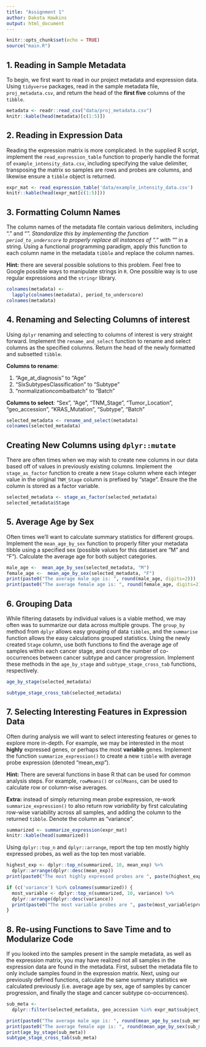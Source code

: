 ```yaml
---
title: "Assignment 1"
author: Dakota Hawkins
output: html_document
---
```


```r
knitr::opts_chunk$set(echo = TRUE)
source("main.R")
```


## 1.  Reading in Sample Metadata

To begin, we first want to read in our project metadata and expression data. Using
`tidyverse` packages, read in the sample metadata file, `proj_metadata.csv`, and
return the head of the **first five** columns of the `tibble`.

```r
metadata <- readr::read_csv("data/proj_metadata.csv")
knitr::kable(head(metadata)[c(1:5)])
```

## 2. Reading in Expression Data

Reading the expression matrix is more complicated. In the supplied R script,
implement the `read_expression_table` function to properly handle the format
of `example_intensity_data.csv`, including specifying the value delimiter,
transposing the matrix so samples are rows and probes are columns, and likewise
ensure a `tibble` object is returned.
```r
expr_mat <- read_expression_table('data/example_intensity_data.csv')
knitr::kable(head(expr_mat[c(1:5)]))
```

## 3. Formatting Column Names 

The column names of the metadata file contain various delimiters, including "."
and "_". Standardize this by implementing the function `period_to_underscore` to
properly replace all instances of "." with "_" in a string. Using a functional
programming paradigm, apply this function to each column name in the metadata
`tibble` and replace the column names.

**Hint:** there are several possible solutions to this problem. Feel free to 
Google possible ways to manipulate strings in `R`. One possible way is to use
regular expressions and the `stringr` library. 
```r
colnames(metadata) <-
  lapply(colnames(metadata), period_to_underscore)
colnames(metadata)
```

## 4. Renaming and Selecting Columns of interest

Using `dplyr` renaming and selecting to columns of interest is very straight
forward. Implement the `rename_and_select` function to rename and select columns
as the specified columns. Return the head of the newly formatted and subsetted
`tibble`. 

**Columns to rename**:

1. "Age_at_diagnosis" to "Age"
2. "SixSubtypesClassification" to "Subtype"
3. "normalizationcombatbatch" to "Batch"

**Columns to select**: "Sex", "Age", "TNM_Stage", "Tumor_Location",
"geo_accession", "KRAS_Mutation", "Subtype", "Batch"

```r
selected_metadata <- rename_and_select(metadata)
colnames(selected_metadata)
```

## Creating New Columns using `dplyr::mutate`
There are often times when we may wish to create new columns in our data based
off of values in previously existing columns. Implement the `stage_as_factor`
function to create a new `Stage` column where each integer value in the original
`TNM_Stage` column is prefixed by "stage". Ensure the the column is stored as a
factor variable.

```r
selected_metadata <- stage_as_factor(selected_metadata)
selected_metadata$Stage
```

## 5. Average Age by Sex

Often times we'll want to calculate summary statistics for different groups.
Implement the `mean_age_by_sex` function to properly filter your metadata tibble
using a specified sex (possible values for this dataset are "M" and "F").
Calculate the average age for both subject categories.

```r
male_age <-  mean_age_by_sex(selected_metadata, "M")
female_age <-  mean_age_by_sex(selected_metadata, "F")
print(paste0("The average male age is: ", round(male_age, digits=2)))
print(paste0("The average female age is: ", round(female_age, digits=2)))
```

## 6. Grouping Data
While filtering datasets by individual values is a viable method, we may often
was to summarize our data across multiple groups. The `group_by` method from
`dplyr` allows easy grouping of data `tibbles`, and the `summarise` function
allows the easy calculations grouped statistics. Using the newly created `Stage`
column, use both functions to find the average age of samples within each cancer
stage, and count the number of co-occurrences between cancer subtype and cancer
progression. Implement these methods in the `age_by_stage` and
`subtype_stage_cross_tab` functions, respectively.

```r
age_by_stage(selected_metadata)
```

```r
subtype_stage_cross_tab(selected_metadata)
```

## 7. Selecting Interesting Features in Expression Data

Often during analysis we will want to select interesting features or genes to
explore more in-depth. For example, we may be interested in the most __highly__
expressed genes, or perhaps the most __variable__ genes. Implement the function
`summarize_expression()` to create a new `tibble` with average probe expression
 (denoted "mean_exp").

 **Hint:** There are several functions in base R that can be used for common
 analysis steps. For example, `rowMeans()` or `colMeans`, can be used to 
 calculate row or column-wise averages.

 **Extra:** instead of simply returning mean probe expression, re-work
 `summarize_expression()` to also return row _variability_ by first calculating
 row-wise variability across all samples, and adding the column to the
 returned `tibble`. Denote the column as "variance". 

```r
summarized <- summarize_expression(expr_mat)
knitr::kable(head(summarized))
```

Using `dplyr::top_n` and `dplyr::arrange`, report the top ten mostly highly
expressed probes, as well as the top ten most variable.

```r
highest_exp <- dplyr::top_n(summarized, 10, mean_exp) %>%
  dplyr::arrange(dplyr::desc(mean_exp))
print(paste0("The most highly expressed probes are ", paste(highest_exp$probe, collapse=', ')))

if (c('variance') %in% colnames(summarized)) {
  most_variable <- dplyr::top_n(summarized, 10, variance) %>%
  dplyr::arrange(dplyr::desc(variance))
  print(paste0("The most variable probes are ", paste(most_variable$probe, collapse=',')))
}

```

## 8. Re-using Functions to Save Time and to Modularize Code

If you looked into the samples present in the sample metadata, as well as the
expression matrix, you may have realized not all samples in the expression data
are found in the metadata. First, subset the metadata file to only include
samples found in the expression matrix. Next, using our previously defined
functions, calculate the same summary statistics we calculated previously (i.e.
average age by sex, age of samples by cancer progression, and finally the stage
and cancer subtype co-occurrences).
```r
sub_meta <-
  dplyr::filter(selected_metadata, geo_accession %in% expr_mat$subject_id)

print(paste0("The average male age is: ", round(mean_age_by_sex(sub_meta, "M"), digits=2)))
print(paste0("The average female age is: ", round(mean_age_by_sex(sub_meta, "F"), digits=2)))
print(age_by_stage(sub_meta))
subtype_stage_cross_tab(sub_meta)
```

